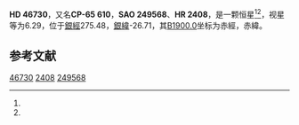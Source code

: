 {{Starbox begin
| name = HD 46730
}}
{{Starbox observe
| epoch = [[J2000.0|J2000.0]]
| constell = {{星座名待查}}<ref name=SIMBAD>{{cite web
 | url=http://simbad.u-strasbg.fr/simbad/sim-id?Ident=HR+2408
 | title=Pulsating variable Star
 | publisher=Centre de Données astronomiques de Strasbourg
 | work=SIMBAD
 | accessdate=2012-07-13
 | archive-date=2016-03-18
 | archive-url=https://web.archive.org/web/20160318220743/http://simbad.u-strasbg.fr/simbad/sim-id?Ident=HR+2408
 | dead-url=no
 }}</ref><ref name=DATA>{{cite web
 | url=http://vizier.u-strasbg.fr/viz-bin/VizieR-5?-out.add=.&-source=5050&-corr=PK=HR&-out.max=9999&HR=2408
 | title=VizieR Detailed Page
 | accessdate=2012-07-13
 | archive-date=2016-03-04
 | archive-url=https://web.archive.org/web/20160304231409/http://vizier.u-strasbg.fr/viz-bin/VizieR-5?-out.add=.&-source=5050&-corr=PK=HR&-out.max=9999&HR=2408
 | dead-url=no
 }}</ref>
| 星官 = 
| ra = {{RA|6|30|3}}<ref name=SIMBAD /><ref name=DATA />
| dec = {{DEC|-65|34|6}}<ref name=SIMBAD /><ref name=DATA />
| appmag_v = 6.29<ref name=SIMBAD /><ref name=DATA />
}}
{{Starbox character
| class = F0III<ref name=SIMBAD /><ref name=DATA />
| b-v = 0.33<ref name=SIMBAD /><ref name=DATA />
| u-b = 0.06<ref name=SIMBAD /><ref name=DATA />
| r-i = <ref name=SIMBAD /><ref name=DATA />
| variable = 
}}
{{Starbox astrometry
| radial_v = 0.06
| prop_mo_ra = 6
| parallax = 
| p_error = 
}}
{{Starbox catalog
| names =CP-65 610，[[SAO星表|SAO]] 249568，[[HD星表|HD]] 46730，[[HR星表|HR]] 2408}}
{{Starbox reference |Simbad=HR+2408}}
{{Starbox end}}

'''HD 46730'''，又名'''CP-65 610'''，'''SAO 249568'''、'''HR 2408'''，是一颗恒星<ref name=SIMBAD /><ref name=DATA />，视星等为6.29，位于[[銀道座標系|銀經]]275.48，[[銀道座標系|銀緯]]-26.71，其[[B1900.0|B1900.0]]坐标为赤經{{RA|6|29|46.8}}，赤緯{{DEC|-65|-26.71|51}}。

== 参考文献 ==
{{reflist}}

{{star-stub}}

[[Category:HD和HDE天體|46730]]
[[Category:HR天體|2408]]
[[Category:SAO天體|249568]]